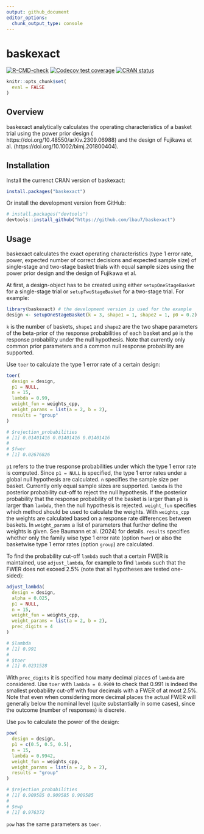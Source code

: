 ```yaml
---
output: github_document
editor_options: 
  chunk_output_type: console
---
```


<!-- README.md is generated from README.Rmd. -->

# baskexact

<!-- badges: start -->
[![R-CMD-check](https://github.com/lbau7/baskexact/actions/workflows/R-CMD-check.yaml/badge.svg)](https://github.com/lbau7/baskexact/actions/workflows/R-CMD-check.yaml)
[![Codecov test coverage](https://codecov.io/gh/lbau7/baskexact/branch/main/graph/badge.svg)](https://app.codecov.io/gh/lbau7/baskexact?branch=main)
[![CRAN status](https://www.r-pkg.org/badges/version/baskexact)](https://CRAN.R-project.org/package=baskexact)
<!-- badges: end -->

```r
knitr::opts_chunk$set(
  eval = FALSE
)
```

## Overview

baskexact analytically calculates the operating characteristics of a basket trial using the power prior design ( 	
https://doi.org/10.48550/arXiv.2309.06988) and the design of Fujikawa et al. (https://doi.org/10.1002/bimj.201800404).

## Installation

Install the currenct CRAN version of baskexact:

```r
install.packages("baskexact")
```

Or install the development version from GitHub:

```r
# install.packages("devtools")
devtools::install_github("https://github.com/lbau7/baskexact")
```

## Usage

baskexact calculates the exact operating characteristics (type 1 error rate, power, expected number of correct decisions and expected sample size) of single-stage and two-stage basket trials with equal sample sizes using the power prior design and the design of Fujikawa et al. 

At first, a design-object has to be created using either `setupOneStageBasket` for a single-stage trial or `setupTwoStageBasket` for a two-stage trial. For example:

```r
library(baskexact) # the development version is used for the example
design <- setupOneStageBasket(k = 3, shape1 = 1, shape2 = 1, p0 = 0.2)
```

`k` is the number of baskets, `shape1` and `shape2` are the two shape parameters of the beta-prior of the response probabilities of each basket and `p0` is the response probability under the null hypothesis. Note that currently only common prior parameters and a common null response probability are supported.

Use `toer` to calculate the type 1 error rate of a certain design:

```r
toer(
  design = design,
  p1 = NULL,
  n = 15,
  lambda = 0.99,
  weight_fun = weights_cpp,
  weight_params = list(a = 2, b = 2),
  results = "group"
)

# $rejection_probabilities
# [1] 0.01401416 0.01401416 0.01401416
# 
# $fwer
# [1] 0.02676826
```

`p1` refers to the true response probabilities under which the type 1 error rate is computed. Since `p1 = NULL` is specified, the type 1 error rates under a global null hypothesis are calculated. `n` specifies the sample size per basket. Currently only equal sample sizes are supported. `lambda` is the posterior probability cut-off to reject the null hypothesis. If the posterior probability that the response probability of the basket is larger than `p0` is larger than `lambda`, then the null hypothesis is rejected. `weight_fun` specifies which method should be used to calculate the weights. With `weights_cpp` the weights are calculated based on a response rate differences between baskets. In `weight_params` a list of parameters that further define the weights is given. See Baumann et al. (2024) for details. `results` specifies whether only the family wise type 1 error rate (option `fwer`) or also the basketwise type 1 error rates (option `group`) are calculated.

To find the probability cut-off `lambda` such that a certain FWER is maintained,  use `adjust_lambda`, for example to find `lambda` such that the FWER does not exceed 2.5% (note that all hypotheses are tested one-sided):

```r
adjust_lambda(
  design = design,
  alpha = 0.025,
  p1 = NULL,
  n = 15,
  weight_fun = weights_cpp,
  weight_params = list(a = 2, b = 2),
  prec_digits = 4
)

# $lambda
# [1] 0.991
# 
# $toer
# [1] 0.0231528
```

With `prec_digits` it is specified how many decimal places of `lambda` are considered. Use `toer` with `lambda = 0.9909` to check that 0.991 is indeed the smallest probability cut-off with four decimals with a FWER of at most 2.5%. Note that even when considering more decimal places the actual FWER will generally below the nominal level (quite substantially in some cases), since the outcome (number of responses) is discrete.

Use `pow` to calculate the power of the design:

```r
pow(
  design = design,
  p1 = c(0.5, 0.5, 0.5),
  n = 15,
  lambda = 0.9942,
  weight_fun = weights_cpp,
  weight_params = list(a = 2, b = 2),
  results = "group"
)

# $rejection_probabilities
# [1] 0.909585 0.909585 0.909585
# 
# $ewp
# [1] 0.976372
```

`pow` has the same parameters as `toer`.

